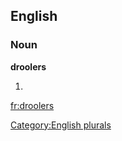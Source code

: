 
==English==

===Noun===
'''droolers'''

# {{plural of|[[drooler]]}}

[[Category:English plurals]]

[[fr:droolers]]